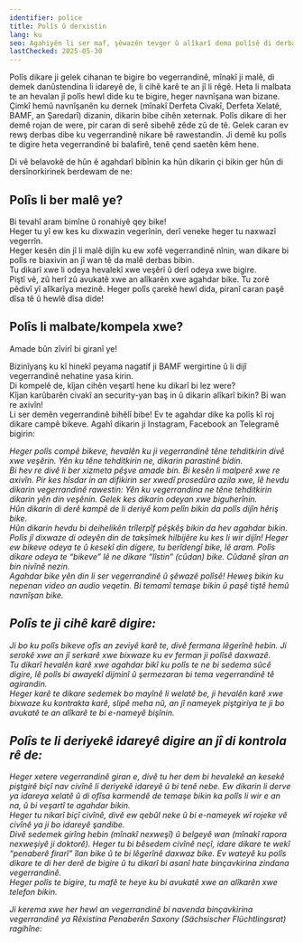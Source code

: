 ```yaml
---
identifier: police
title: Polîs û derxistin
lang: ku
seo: Agahiyên li ser maf, şêwazên tevger û alîkarî dema polîsê di derbarê derxistinê de li Almanya
lastChecked: 2025-05-30
---
```


Polîs dikare ji gelek cihanan te bigire bo vegerrandinê, mînakî ji malê, di demek danûstendina li idareyê de, li cihê karê te an jî li rêgê.
Heta li malbata te an hevalan jî polîs hewl dide ku te bigire, heger navnîşana wan bizane.
Çimkî hemû navnîşanên ku dernek (mînakî Derfeta Civakî, Derfeta Xelatê, BAMF, an Şaredarî) dizanin, dikarin bibe cihên xeternak.
Polîs dikare di her demê rojan de were, pir caran di serê sibehê zêde zû de tê.
Gelek caran ev rewş derbas dibe ku vegerrandinê nikare bê rawestandin.
Ji demê ku polîs te digire heta vegerrandinê bi balafirê, tenê çend saetên kêm hene.

Di vê belavokê de hûn ê agahdarî bibînin ka hûn dikarin çi bikin ger hûn di dersînorkirinek berdewam de ne: <InternalShortLink identifier="ongoing-deportation"/>

## Polîs li ber malê ye?

Bi tevahî aram bimîne û ronahiyê qey bike!  <br/>
Heger tu yî ew kes ku dixwazin vegerînin, derî veneke heger tu naxwazî vegerrîn. <br/>
Heger kesên din jî li malê dijîn ku ew xofê vegerrandinê nînin, wan dikare bi polîs re biaxivin an jî wan tê da malê derbas bibin. <br/>
Tu dikarî xwe li odeya hevalekî xwe veşêrî û derî odeya xwe bigire. <br/>
Piştî vê, zû herî zû avukatê xwe an alîkarên xwe agahdar bike. Tu zorê pêdivî yî alîkarîya mezinê. Heger polîs çarekê hewl dida, piranî caran paşê dîsa tê û hewlê dîsa dide!

## Polîs li malbate/kompela xwe?

Amade bûn zîvirî bi giranî ye!

Bizinîyanş ku kî hinekî peyama nagatif ji BAMF wergirtine û li dijî vegerrandinê nehatine yasa kirin. <br/>
Di kompelê de, kîjan cihên veşartî hene ku dikarî bi lez were?  <br/>
Kîjan karûbarên civakî an security-yan baş in û dikarin alîkarî bikin? Bi wan re axivîn! <br/>
Li ser demên vegerrandinê bihêlî bibe! Ev te agahdar dike ka polîs kî roj dikare campê bikeve. Agahî dikarin ji Instagram, Facebook an Telegramê bigirin: <Address identifier="deportationalarm" />
Heger polîs compê bikeve, hevalên ku ji vegerrandinê têne tehditkirin divê xwe veşêrin. Yên ku têne tehditkirin ne, dikarin parastinê bidin. <br/>
Bi hev re divê li ber xizmeta pêşve amade bin. Bi kesên li malperê xwe re axivîn. Pir kes hîsdar in an difikirin ser xwedî prosedûra azila xwe, lê hevdu dikarin vegerrandinê rawestin: Yên ku vegerrandina ne têne tehditkirin dikarin yên din veşênin. Gelek kes dikarin odeyan xwe biguherînin. <br/>
Hûn dikarin di derê kampê de li deriyê kom pelîn bikin da polîs dijîn hêriş bike. <br/>
Hûn dikarin hevdu bi deihelikên trîlerpîf pêşkêş bikin da hev agahdar bikin. <br/>
Polîs jî dixwaze di odeyên din de takṣîmek hilbijêre ku kes li wir dijîn! Heger ew bikeve odeya te û kesekî din digere, tu berîdengî bike, lê aram.
Polîs dikare odeya te “bikeve” lê ne dikare “lîstin” (cûdan) bike. Cûdanê şîran an bin nivînê nezin.<br/>
Agahdar bike yên din li ser vegerrandinê û şêwazê polîsê! Heweş bikin ku nepenan video an audio veqetin. Bi temamî temaşe bikin û paşê tiştê hemû navnîşan bike.

## Polîs te ji cihê karê digire:

Ji bo ku polîs bikeve ofîs an zeviyê karê te, divê fermana lêgerînê hebin. Ji serokê xwe an jî serkarê xwe bixwaze ku ev ferman ji polîsê daxwazê. <br/>
Tu dikarî hevalên karê xwe agahdar bikî ku polîs te ne bi sedema sûcê digire, lê polîs bi awayekî dijminî û şermezaran bi tema vegerrandinê tê agirandin. <br/>
Heger karê te dikare sedemek bo mayînê li welatê be, ji hevalên karê xwe bixwaze ku kontrakta karê, slipê meha nû, an jî nameyek piştgiriya te ji bo avukatê te an alîkarê te bi e-nameyê bişînin.

## Polîs te li deriyekê idareyê digire an jî di kontrola rê de:

Heger xetere vegerrandinê giran e, divê tu her dem bi hevalekê an kesekê piştgirê biçî nav civînê li deriyekê idareyê û bi tenê nebe. Ew dikarin li derve ya idareya xelatê û di ofîsa karmendê de temaşe bikin ka polîs li wir e an na, û bi veşartî te agahdar bikin. <br/>
Heger tu nikarî biçî civînê, divê ew qebûl neke û bi e-nameyek wî rojeke vê civînê ya ji bo idareyê şandibe. <br/>
Divê sedemek girîng hebin (mînakî nexweşî) û belgeyê wan (mînakî rapora nexweşiyê ji doktorê). Heger tu bi bêsedem civînê neçî, idare dikare te wekî “penaberê firarî” îlan bike û te bi lêgerînê daxwaz bike.
Ev wateyê ku polîs dikare te di her derê de bigire û tu dikarî bi asanî hate binçavkirina zindana vegerrandinê.  <br/>
Heger polîs te bigire, tu mafê te heye ku bi avukatê xwe an alîkarên xwe telefon bikin.

Ji kerema xwe her hewl an vegerrandinê bi navenda binçavkirina vegerrandinê ya Rêxistina Penaberên Saxony (Sächsischer Flüchtlingsrat) ragihîne:
<Address identifier="sfr_abschiebemonitoring" />

